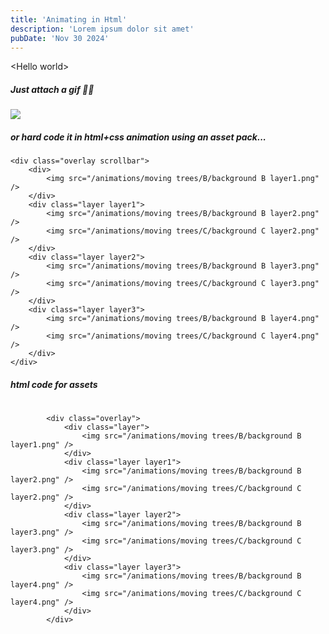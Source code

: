 ```yaml
---
title: 'Animating in Html'
description: 'Lorem ipsum dolor sit amet'
pubDate: 'Nov 30 2024'
---
```


<div class='container'>
<p>&lt;Hello world&gt;</p>

<h5>Just attach a gif 🤷🏽</h5>
<img src="/blog/69420.gif"/>
<p></p>
<h5>or hard code it in html+css animation using an asset pack...</h5>

	<div class="overlay scrollbar">
		<div>
			<img src="/animations/moving trees/B/background B layer1.png" />
		</div>
		<div class="layer layer1">
			<img src="/animations/moving trees/B/background B layer2.png" />
			<img src="/animations/moving trees/C/background C layer2.png" />
		</div>
		<div class="layer layer2">
			<img src="/animations/moving trees/B/background B layer3.png" />
			<img src="/animations/moving trees/C/background C layer3.png" />
		</div>
		<div class="layer layer3">
			<img src="/animations/moving trees/B/background B layer4.png" />
			<img src="/animations/moving trees/C/background C layer4.png" />
		</div>
	</div>
</div>
<p></p>
<h5>html code for assets</h5>
<pre>
  <code>
		&lt;div class="overlay"&gt;
			&lt;div class="layer"&gt;
				&lt;img src="/animations/moving trees/B/background B layer1.png" /&gt;
			&lt;/div&gt;
			&lt;div class="layer layer1"&gt;
				&lt;img src="/animations/moving trees/B/background B layer2.png" /&gt;
				&lt;img src="/animations/moving trees/C/background C layer2.png" /&gt;
			&lt;/div&gt;
			&lt;div class="layer layer2"&gt;
				&lt;img src="/animations/moving trees/B/background B layer3.png" /&gt;
				&lt;img src="/animations/moving trees/C/background C layer3.png" /&gt;
			&lt;/div&gt;
			&lt;div class="layer layer3"&gt;
				&lt;img src="/animations/moving trees/B/background B layer4.png" /&gt;
				&lt;img src="/animations/moving trees/C/background C layer4.png" /&gt;
			&lt;/div&gt;
		&lt;/div&gt;
  </code>
</pre>
